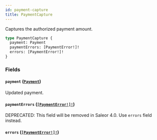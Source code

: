 ```yaml
---
id: payment-capture
title: PaymentCapture
---
```


Captures the authorized payment amount.

```graphql
type PaymentCapture {
  payment: Payment
  paymentErrors: [PaymentError!]!
  errors: [PaymentError!]!
}
```

### Fields

#### `payment` ([`Payment`](/developer/api-reference/objects/payment))

Updated payment.

#### `paymentErrors` ([`[PaymentError!]!`](/developer/api-reference/objects/payment-error))

<span class="badge badge--warning">DEPRECATED: This field will be removed in Saleor 4.0. Use `errors` field instead.</span>

#### `errors` ([`[PaymentError!]!`](/developer/api-reference/objects/payment-error))
